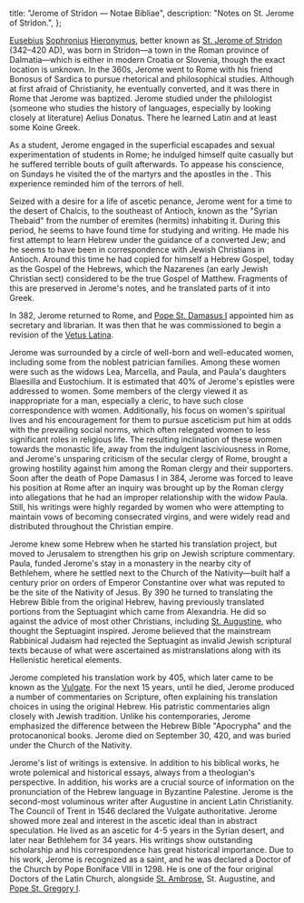   title: "Jerome of Stridon — Notae Bibliae",
  description: "Notes on St. Jerome of Stridon.",
};

<Initial text="Jerome of Stridon"/>

[Eusebius](/glossary/names#eusebius) [Sophronius](/glossary/names#sophronius) [Hieronymus](/glossary/names#jerome), better known as [St. Jerome of Stridon](/glossary/names#jerome) (342–420 AD), was born in Stridon—a town in the Roman province of Dalmatia—which is either in modern Croatia or Slovenia, though the exact location is unknown. In the 360s, Jerome went to Rome with his friend Bonosus of Sardica to pursue rhetorical and philosophical studies. Although at first afraid of Christianity, he eventually converted, and it was there in Rome that Jerome was baptized. Jerome studied under the philologist (someone who studies the history of languages, especially by looking closely at literature) Aelius Donatus. There he learned Latin and at least some Koine Greek.

As a student, Jerome engaged in the superficial escapades and sexual experimentation of students in Rome; he indulged himself quite casually but he suffered terrible bouts of guilt afterwards. To appease his conscience, on Sundays he visited the <Definition lang="latin" anchor="sepulcrum" text="sepulchres" /> of the martyrs and the apostles in the <Definition lang="latin" anchor="catacumbae" text="catacombs" />. This experience reminded him of the terrors of hell.

Seized with a desire for a life of ascetic penance, Jerome went for a time to the desert of Chalcis, to the southeast of Antioch, known as the "Syrian Thebaid" from the number of eremites (hermits) inhabiting it. During this period, he seems to have found time for studying and writing. He made his first attempt to learn Hebrew under the guidance of a converted Jew; and he seems to have been in correspondence with Jewish Christians in Antioch. Around this time he had copied for himself a Hebrew Gospel, today as the Gospel of the Hebrews, which the Nazarenes (an early Jewish Christian sect) considered to be the true Gospel of Matthew. Fragments of this are preserved in Jerome's notes, and he translated parts of it into Greek.

In 382, Jerome returned to Rome, and [Pope St. Damasus I](/people/saints/latin-fathers/damasus-of-rome) appointed him as secretary and librarian. It was then that he was commissioned to begin a revision of the [Vetus Latina](/bible/translations/vetus-latina).

Jerome was surrounded by a circle of well-born and well-educated women, including some from the noblest patrician families. Among these women were such as the widows Lea, Marcella, and Paula, and Paula's daughters Blaesilla and Eustochium. It is estimated that 40% of Jerome's epistles were addressed to women. Some members of the clergy viewed it as inappropriate for a man, especially a cleric, to have such close correspondence with women. Additionally, his focus on women's spiritual lives and his encouragement for them to pursue asceticism put him at odds with the prevailing social norms, which often relegated women to less significant roles in religious life. The resulting inclination of these women towards the monastic life, away from the indulgent lasciviousness in Rome, and Jerome's unsparing criticism of the secular clergy of Rome, brought a growing hostility against him among the Roman clergy and their supporters. Soon after the death of Pope Damasus I in 384, Jerome was forced to leave his position at Rome after an inquiry was brought up by the Roman clergy into allegations that he had an improper relationship with the widow Paula. Still, his writings were highly regarded by women who were attempting to maintain vows of becoming consecrated virgins, and were widely read and distributed throughout the Christian empire.

Jerome knew some Hebrew when he started his translation project, but moved to Jerusalem to strengthen his grip on Jewish scripture commentary. Paula, funded Jerome's stay in a monastery in the nearby city of Bethlehem, where he settled next to the Church of the Nativity—built half a century prior on orders of Emperor Constantine over what was reputed to be the site of the Nativity of Jesus. By 390 he turned to translating the Hebrew Bible from the original Hebrew, having previously translated portions from the Septuagint which came from Alexandria. He did so against the advice of most other Christians, including [St. Augustine](/people/saints/latin-fathers/augustine-of-hippo), who thought the Septuagint inspired. Jerome believed that the mainstream Rabbinical Judaism had rejected the Septuagint as invalid Jewish scriptural texts because of what were ascertained as mistranslations along with its Hellenistic heretical elements.

Jerome completed his translation work by 405, which later came to be known as the [Vulgate](/bible/translations/vulgate). For the next 15 years, until he died, Jerome produced a number of commentaries on Scripture, often explaining his translation choices in using the original Hebrew. His patristic commentaries align closely with Jewish tradition. Unlike his contemporaries, Jerome emphasized the difference between the Hebrew Bible "Apocrypha" and the protocanonical books. Jerome died on September 30, 420, and was buried under the Church of the Nativity.

Jerome's list of writings is extensive. In addition to his biblical works, he wrote polemical and historical essays, always from a theologian's perspective. In addition, his works are a crucial source of information on the pronunciation of the Hebrew language in Byzantine Palestine. Jerome is the second-most voluminous writer after Augustine in ancient Latin Christianity. The Council of Trent in 1546 declared the Vulgate authoritative. Jerome showed more zeal and interest in the ascetic ideal than in abstract speculation. He lived as an ascetic for 4-5 years in the Syrian desert, and later near Bethlehem for 34 years. His writings show outstanding scholarship and his correspondence has great historical importance. Due to his work, Jerome is recognized as a saint, and he was declared a Doctor of the Church by Pope Boniface VIII in 1298. He is one of the four original Doctors of the Latin Church, alongside [St. Ambrose](/people/saints/latin-fathers/ambrose-of-milan), St. Augustine, and [Pope St. Gregory I](/people/saints/latin-fathers/gregory-the-great).
